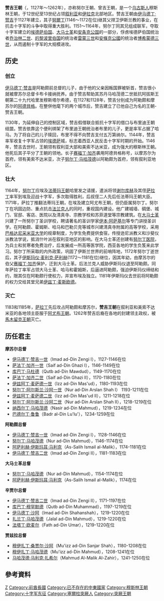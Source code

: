 {{Infobox Former Country
|native_name            = زنكيون
|conventional_long_name = 赞吉王朝
|common_name            = 赞吉
|continent              = 亚洲
|region                 = 中东
|status                 = 
|government_type        = 酋长国
|year_start             = 1127年
|year_end               = 1250年
|p1                     = 塞爾柱帝國
|flag_p1                = Seljuk Empire locator map.svg
|s1                     = 伊兒汗國
|flag_s1                = Ilkhanate in 1256–1353.PNG
|image_flag             = Black flag.svg
|image_map              = Zengid Dynasty 1127 - 1250 (AD).PNG
|image_map_caption      = 赞吉王朝的极盛时期
|capital                =  [[阿勒颇|阿勒颇]]
|common_languages       = [[阿拉伯語|阿拉伯語]]<br />[[土耳其語|土耳其語]]<br /> [[波斯語|波斯語]] <ref>The Turkic tribes in general were influenced by Arabic and Persian culture and administration. C. E. Bosworth, "Turkish Expansion towards the west" in UNESCO HISTORY OF HUMANITY, Volume IV, titled "From the Seventh to the Sixteenth Century", UNESCO Publishing / Routledge, p. 391: "While the Arabic language retained its primacy in such spheres as law, theology and science, the culture of the Seljuk court and secular literature within the sultanate became largely Persianized; this is seen in the early adoption of Persian epic names by the Seljuk rulers (Qubād, Kay Khusraw and so on) and in the use of Persian as a literary language (Turkish must have been essentially a vehicle for everyday speech at this time)</ref>
|religion               = [[伊斯蘭教|伊斯蘭教]][[遜尼派|遜尼派]]
|currency               = [[第納爾|第納爾]]
|leader1                = [[伊馬德丁·贊吉|伊馬德丁·贊吉]]
|year_leader1           = 1127–1146
|leader2                = [[Mahmud_Al-Malik_Al-Zahir|Mahmud Al-Malik Al-Zahir]] (last reported)
|year_leader2           = 1241–1250
|title_leader           = [[Zengid_dynasty#Zengid_rulers|Emir]]
|stat_area1             = 
|stat_year1             = 
|stat_pop1              = 
|footnotes              = 
}}

'''赞吉王朝'''（{{lang-en|Zengid dynasty}}，1127年～1262年），亦称努尔王朝、曾吉王朝，是一个[[乌古斯人|乌古斯人]]穆斯林王朝，于12世纪至13世纪占领[[叙利亚|叙利亚]]和[[伊拉克|伊拉克]]北部地区。赞吉王朝由[[伊马德丁·赞吉|伊马德丁·赞吉]]于1127年建立，其子[[努爾丁|努爾丁]](1146～1172在位)继其父捍卫伊斯兰教的事业，在抗击十字军的斗争中取得重大胜利。1151～1164年，努尔丁同其兄组成联军，夺取十字军建立的[[埃德萨伯国|埃德萨伯国]]、[[大马士革|大马士革]]和[[安条克公国|安条克公国]]的一部分，俘虏埃德萨伯国统治者[[乔治林二世|乔治林二世]]、[[的黎波里伯国|的黎波里伯国]]的统治者[[雷蒙三世|雷蒙三世]]和[[安條克公國|安條克公國]]的统治者[[博希蒙德三世|博希蒙德三世]]，从而遏制十字军的大规模进攻。

==历史==
===创立===
[[伊马德丁·赞吉|伊马德丁·赞吉]]是阿勒颇前总督的儿子，由于他的父亲因叛国罪被斩首，赞吉很小就被摩苏尔总督卡布卡接纳抚养。由于赞吉帮助其苏丹马哈茂德二世抵抗阿拔斯王朝第二十九代哈里发穆斯塔尔希德，在1127和1128年，赞吉分别成为阿勒颇和摩苏尔的[[阿德貝格|阿德貝格]]。在整併他麾下的两个城市后，赞吉建立了已他自己为名的王朝-赞吉王朝。

1130年，为延伸自己的控制区域，赞吉假借联合抵抗十字军的借口与布里迪王朝结盟。赞吉依靠这个便利绑架了布里迪王朝统治者布里的儿子，更是率军占据了哈马。为了将自己的儿子赎回，布里不得不向赞吉支付五万第纳尔。1144年，赞吉率军收复十字军占领的[[埃德萨|埃德萨]]城，标志着西亚人民反击十字军时期的开始。1146年，赞吉去世时，王朝领有叙利亚大部和美索不达米亚，成为强大的穆斯林王朝。他死后其子平分了王朝的领地。长子[[赛福丁·加齐|赛福丁·加齐]]袭用阿德貝格称号，以摩苏尔为首府，领有美索不达米亚，次子[[努尔丁·马哈茂德|努尔丁·马哈茂德]]以阿勒颇为首府，领有叙利亚地区。

===壮大===
1164年，[[努尔丁|努尔丁]]应埃及[[法蒂玛王朝|法蒂玛王朝]]哈里发之请援，遣派将领[[谢尔库赫|谢尔库赫]]及其侄[[萨拉丁|萨拉丁]]率军到埃及迎战十字军，多次取得胜利，后叔侄二人先后任法蒂玛王朝大臣。1171年，萨拉丁推翻法蒂玛王朝，在埃及建立阿尤布王朝，但仍臣属努尔丁。努尔丁在巩固边防、重点抗击[[法兰克人|法兰克人]]的同时，重视国内建设。他广建城墙、碉堡、城门、官邸、客店、医院以及清真寺、宗教学校和苏菲道堂等宗教建筑。在[[大马士革|大马士革]]兴建了一所努尔丁圣训学校，聘请著名的圣训学家[[伊本·阿萨基尔|伊本·阿萨基尔]]等专门讲授圣训学。在阿勒颇、霍姆斯、哈马和巴勒贝克等城市兴建清真寺附属的高等学校，采用[[巴格达尼采米亚大学|巴格达尼采米亚大学]]的规章制度，为学生免费提供食宿，传授逊尼派教义和沙斐仪派教法学说，抵消什叶派在叙利亚地区的影响。在大马士革还创建有[[努尔丁医院|努尔丁医院]]，为兵士和贫寒者免费治疗，后发展成一所高等医学院，西亚各地的学生负笈来此学习。努尔丁所采取的内外政策，巩固了伊斯兰世界的前哨阵地，1172年努尔丁逝世后，其子[[伊斯玛仪·麦利克·萨利赫|伊斯玛仪·麦利克·萨利赫]](1172～1181在位)继位，因其年幼，由摩苏尔的伯父[[赛福丁·加齐|赛福丁·加齐]]保护，迁到大马士革。后法兰克人威胁伊斯玛仪退至阿勒颇。同年萨拉丁率军占领大马士革、哈马和霍姆斯，后逼进阿勒颇，强迫伊斯玛仪缔结和约，限其仅在阿勒颇行使权力，并宣布埃及独立。1181年伊斯玛仪去世前将阿勒颇的权力交给其堂兄弟[[伊兹丁·麦斯欧德|伊兹丁·麦斯欧德]]。

===灭亡===
1183和1185年，[[萨拉丁|萨拉丁]]先后攻占阿勒颇和摩苏尔，'''赞吉王朝'''在叙利亚和美索不达米亚的各地领主臣服于[[阿尤布王朝|阿尤布王朝]]。1262年赞吉后裔在各地的封建领主政权，被[[馬木留克王朝|馬木留克王朝]]灭亡。

==历任君主==
'''摩苏尔总督'''
* [[伊马德丁·赞吉|伊马德丁·赞吉一世]]（Imad ad-Din Zengi I），1127-1146在位
* [[萨法丁·加齐一世|萨法丁·加齐一世]]（Saif ad-Din Ghazi I），1146-1149在位
* [[库巴丁·马杜德|库巴丁·马杜德]]（Qutb ad-Din Mawdud），1149-1170在位
* [[萨法丁·加齐二世|萨法丁·加齐二世]]（Saif ad-Din Ghazi II），1170-1180在位
* [[伊兹阿丁·麦萨德一世|伊兹阿丁·麦萨德一世]]（Izz ad-Din Mas'ud），1180-1193在位
* [[努尔丁·阿尔斯兰·沙阿一世|努尔丁·阿尔斯兰·沙阿一世]]（Nur ad-Din Arslan Shah I） 1193-1211在位
* [[伊兹阿丁·麦萨德二世|伊兹阿丁·麦萨德二世]]（Izz ad-Din Mas'ud II），1211-1218在位
* [[努尔丁·阿尔斯兰·沙阿二世|努尔丁·阿尔斯兰·沙阿二世]]（Nur ad-Din Arslan Shah II），1218-1219在位
* [[纳西尔丁·马哈茂德|纳西尔丁·马哈茂德]]（Nasir ad-Din Mahmud），1219-1234在位
* [[巴德尔丁·鲁鲁|巴德尔丁·鲁鲁]]（Badr al-Din Lu'lu'），1234-1259在位

'''阿勒颇总督'''
* [[伊马德丁·赞吉|伊马德丁·赞吉一世]]（Imad ad-Din Zengi I），1128-1146在位
* [[努尔丁·马哈茂德|努尔丁·马哈茂德]]（Nur ad-Din Mahmud），1146-1174在位
* [[阿萨利赫·伊斯玛耳·马利克|阿萨利赫·伊斯玛耳·马利克]]（As-Salih Ismail al-Malik），1174-1181在位
* [[伊马德丁·赞吉二世|伊马德丁·赞吉二世]]（Imad ad-Din Zengi II），1181-1183在位

'''大马士革总督'''
* [[努尔丁·马哈茂德|努尔丁·马哈茂德]]（Nur ad-Din Mahmud），1154-1174在位
* [[阿萨利赫·伊斯玛耳·马利克|阿萨利赫·伊斯玛耳·马利克]]（As-Salih Ismail al-Malik），1174在位

'''辛贾尔总督'''
* [[伊马德丁·赞吉二世|伊马德丁·赞吉二世]]（Imad ad-Din Zengi II），1171-1197在位
* [[库巴丁·穆罕默德|库巴丁·穆罕默德]]（Qutb ad-Din Muhammad），1197-1219在位
* [[伊马德丁·沙阿|伊马德丁·沙阿]]（Imad ad-Din Shahanshah），1219-1220在位
* [[扎兰丁·马哈茂德|扎兰丁·马哈茂德]]（Jalal ad-Din Mahmud），1219-1220在位
* [[法塔丁·欧麦尔|法塔丁·欧麦尔]]（Fath ad-Din Umar），1219-1220在位

'''贾兹拉总督'''
* [[穆伊扎丁·桑贾尔·沙阿|穆伊扎丁·桑贾尔·沙阿]]（Mu'izz ad-Din Sanjar Shah），1180-1208在位
* [[穆伊扎丁·马哈茂德|穆伊扎丁·马哈茂德]]（Mu'izz ad-Din Mahmud），1208-1241在位
* [[马哈茂德·马利克·扎希尔|马哈茂德·马利克·扎希尔]]（Mahmud Al-Malik Al-Zahir），1241-1250在位

==參考資料==
{{Reflist}}

{{Authority control}}
[[Category:中世紀敘利亞|Z]]
[[Category:前酋長國|Category:前酋長國]]
[[Category:已不存在的中東國家|Category:已不存在的中東國家]]
[[Category:穆斯林王朝|Category:穆斯林王朝]]
[[Category:十字军东征|Category:十字军东征]]
[[Category:塞爾柱突厥人|Category:塞爾柱突厥人]]
[[Category:突厥王朝|Category:突厥王朝]]